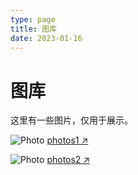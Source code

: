 ```yaml
---
type: page
title: 图库
date: 2023-01-16
---
```


# 图库

这里有一些图片，仅用于展示。


<Image
  src="/images/photo.jpg"
  alt="Photo"
  width={1125}
  height={750}
  priority
  className="next-image"
/>
[photos1 ↗ ](https://cdn.nlark.com/yuque/0/2022/png/126467/1652417443706-68e23dbe-4d9c-46ce-9ec5-2c7d1b1636ed.png?x-oss-process=image%2Fresize%2Cw_1280%2Climit_0)

<Image
  src="/images/photo2.jpg"
  alt="Photo"
  width={1125}
  height={750}
  priority
  className="next-image"
/>
[photos2 ↗ ](https://cdn.nlark.com/yuque/0/2022/jpeg/126467/1656257085220-8a8b41cd-c79b-49e5-9cbe-8eb4f405e0e9.jpeg?x-oss-process=image%2Fresize%2Cw_1500%2Climit_0%2Finterlace%2C1)
